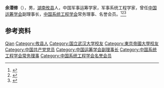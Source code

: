 '''余潜修'''（{{bd|1911年||1992年|}}），男，[[湖南|湖南]][[攸县|攸县]]人，中国军事运筹学家，军事系统工程学家，曾任[[中国运筹学会|中国运筹学会]]副理事长，[[中国系统工程学会|中国系统工程学会]]常务理事、名誉会员。<ref>{{Cite book|title=中华当代文化名人大辞典|author=张品兴, 殷登祥, 陈有进等主编|publisher=中国广播电视出版社|year=1992|isbn=9787504315137|location=北京|pages=}}</ref><ref>{{Cite book|title=湖南大辞典|author=禹舜主编; 朱益民, 姚洪波, 易延绶等副主编|publisher=新华出版社|year=1995|isbn=|location=北京|pages=}}</ref><ref>{{Cite book|title=湖南百科全书|author=禹舜主编; 洪期钧副主编|publisher=岳麓书社|year=1999|isbn=|location=长沙|pages=}}</ref>

== 参考资料 ==
{{reflist}}

{{Navboxes
| title  = 余潜修在[[中国运筹学会|中国运筹学会]]的职务
| list1  =
{{中国运筹学会第一届理事会}}
}}
{{Navboxes
| title  = 余潜修在[[中国系统工程学会|中国系统工程学会]]的职务
| list1  =
{{中国系统工程学会第一届理事会}}
{{中国系统工程学会第三届理事会}}
}}

{{Authority control}}
{{DEFAULTSORT:Yu余}}
[[Category:余姓|Qian]]
[[Category:攸县人|Category:攸县人]]
[[Category:国立武汉大学校友|Category:国立武汉大学校友]]
[[Category:東京帝國大學校友|Category:東京帝國大學校友]]
[[Category:中国共产党党员|Category:中国共产党党员]]
[[Category:中国运筹学会副理事长|Category:中国运筹学会副理事长]]
[[Category:中国系统工程学会常务理事|Category:中国系统工程学会常务理事]]
[[Category:中国系统工程学会名誉会员|Category:中国系统工程学会名誉会员]]

{{中国人物小作品}}